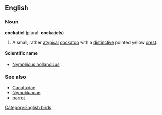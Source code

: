 ==English==

===Noun===
'''cockatiel''' (plural: '''cockatiels''')

# A small, rather [[atypical]] [[cockatoo]] with a [[distinctive]] pointed yellow [[crest]].

====Scientific name====
*[[Nymphicus hollandicus]]

===See also===
*[[Cacatuidae]]
*[[Nymphicanae]]
*[[parrot]]

[[Category:English birds]]